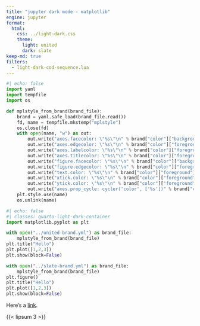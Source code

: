 ```yaml
---
title: "jupyter dark mode - matplotlib"
engine: jupyter
format:
  html:
    css: ../light-dark.css
    theme:
      light: united
      dark: slate
keep-md: true
filters:
  - light-dark-cod-sequence.lua
---
```


```python
#| echo: false
import yaml
import tempfile
import os

def mplstyle_from_brand(brand_file):
    brand = yaml.safe_load(brand_file.read())
    fd, name = tempfile.mkstemp("mplstyle")
    os.close(fd)
    with open(name, "w") as out:
        out.write("axes.facecolor: \"%s\"\n" % brand["color"]["background"])
        out.write("axes.edgecolor: \"%s\"\n" % brand["color"]["foreground"])
        out.write("axes.labelcolor: \"%s\"\n" % brand["color"]["foreground"])
        out.write("axes.titlecolor: \"%s\"\n" % brand["color"]["foreground"])
        out.write("figure.facecolor: \"%s\"\n" % brand["color"]["background"])
        out.write("figure.edgecolor: \"%s\"\n" % brand["color"]["foreground"])
        out.write("text.color: \"%s\"\n" % brand["color"]["foreground"])
        out.write("xtick.color: \"%s\"\n" % brand["color"]["foreground"])
        out.write("ytick.color: \"%s\"\n" % brand["color"]["foreground"])
        out.write("axes.prop_cycle: cycler('color', ['%s'])" % brand["color"]["primary"])
    plt.style.use(name)
    os.unlink(name)
```

```python
#| echo: false
#| classes: quarto-light-dark-container
import matplotlib.pyplot as plt

with open("../united-brand.yml") as brand_file:
    mplstyle_from_brand(brand_file)
plt.title("Hello")
plt.plot([1,2,3])
plt.show(block=False)

with open("../slate-brand.yml") as brand_file:
    mplstyle_from_brand(brand_file)
plt.figure()
plt.title("Hello")
plt.plot([1,2,3])
plt.show(block=False)
```

Here's a [link](https://example.com).


{{< lipsum 3 >}}